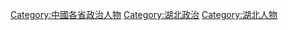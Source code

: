 [[Category:中國各省政治人物|Category:中國各省政治人物]]
[[Category:湖北政治|Category:湖北政治]]
[[Category:湖北人物|Category:湖北人物]]